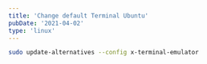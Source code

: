 ```yaml
---
title: 'Change default Terminal Ubuntu'
pubDate: '2021-04-02'
type: 'linux'
---
```


```bash title="Change default Terminal Ubuntu"
sudo update-alternatives --config x-terminal-emulator
```